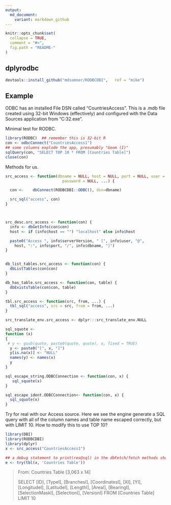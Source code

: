 ```yaml
---
output:
  md_document:
    variant: markdown_github
---
```


<!-- README.md is generated from README.Rmd. Please edit that file -->

```r
knitr::opts_chunk$set(
  collapse = TRUE,
  comment = "#>",
  fig.path = "README-"
)
```

## dplyrodbc

```r
devtools::install_github("mdsumner/RODBCDBI",   ref = "mike")
```


## Example

ODBC has an installed File DSN called "CountriesAccess". This is a .mdb file created using 32-bit Windows (effectively) and configured with the Data Sources application from "C:\Windows\SysWOW64\odbcad32.exe". 

Minimal test for RODBC. 

```r
library(RODBC)  ## remember this is 32-bit R
con <- odbcConnect("CountriesAccess1")
## some columns explode the app, presumably "Geom (I)"
sqlQuery(con, "SELECT TOP 10 * FROM [Countries Table]")
close(con)
```

Methods for us. 

```r

src_access <- function(dbname = NULL, host = NULL, port = NULL, user = NULL,
                         password = NULL, ...) {

  con <-    dbConnect(RODBCDBI::ODBC(), dsn=dbname)

  src_sql("access", con)
}



src_desc.src_access <- function(con) {
  info <- dbGetInfo(con$con)
  host <- if (info$host == "") "localhost" else info$host

  paste0("Access ", info$serverVersion, " [", info$user, "@",
    host, ":", info$port, "/", info$dbname, "]")
}


db_list_tables.src_access <- function(con) {
  dbListTables(con$con)
}

db_has_table.src_access <- function(con, table) {
  dbExistsTable(con$con, table)
}

tbl.src_access <- function(src, from, ...) {
  tbl_sql("access", src = src, from = from, ...)
}

src_translate_env.src_access <- dplyr:::src_translate_env.NULL

sql_squote <- 
function (x) 
{
 # y <- gsub(quote, paste0(quote, quote), x, fixed = TRUE)
  y <- paste0("[", x, "]")
  y[is.na(x)] <- "NULL"
  names(y) <- names(x)
  y
}

sql_escape_string.ODBCConnection <- function(con, x) {
   sql_squote(x)
}

sql_escape_ident.ODBCConnection<- function(con, x) {
  sql_squote(x)
}
```


Try for real with our Access source. Here we see the engine generate a SQL query with all of the column names and table name escaped correctly, but with LIMIT 10. How to modify this to use TOP 10? 

```r
library(DBI)
library(RODBCDBI)
library(dplyr)
x <- src_access("CountriesAccess1")

## a debug statement to print(res@sql) in the dbFetch/fetch methods shows the problem with LIMIT
e <- try(tbl(x, 'Countries Table'))

```

> From: Countries Table [3,063 x 14]
> 
> <SQL> SELECT [ID], [TypeI], [BranchesI], [CoordinatesI], [XI], [YI], [LongitudeI], [LatitudeI], [LengthI], [AreaI], 
> [BearingI], [SelectionMaskI], [SelectionI], [VersionI]
> FROM [Countries Table]
> LIMIT 10









